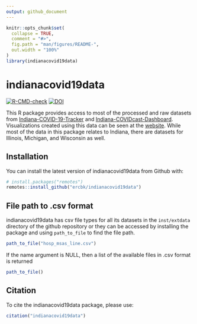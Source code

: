 ```yaml
---
output: github_document
---
```


<!-- README.md is generated from README.Rmd. Please edit that file -->

```r
knitr::opts_chunk$set(
  collapse = TRUE,
  comment = "#>",
  fig.path = "man/figures/README-",
  out.width = "100%"
)
library(indianacovid19data)
```

# indianacovid19data

<!-- badges: start -->
[![R-CMD-check](https://github.com/ercbk/indianacovid19data/workflows/R-CMD-check/badge.svg)](https://github.com/ercbk/indianacovid19data/actions)
[![DOI](https://zenodo.org/badge/347752486.svg)](https://zenodo.org/badge/latestdoi/347752486)
<!-- badges: end -->

This R package provides access to most of the processed and raw datasets from [Indiana-COVID-19-Tracker](https://github.com/ercbk/Indiana-COVID-19-Tracker) and [Indiana-COVIDcast-Dashboard](https://github.com/ercbk/Indiana-COVIDcast-Dashboard). Visualizations created using this data can be seen at the [website](https://ercbk.github.io/Indiana-COVID-19-Website/static.html). While most of the data in this package relates to Indiana, there are datasets for Illinois, Michigan, and Wisconsin as well.  

## Installation

You can install the latest version of indianacovid19data from Github with:

``` r
# install.packages("remotes")
remotes::install_github("ercbk/indianacovid19data")
```

## File path to .csv format  
indianacovid19data has csv file types for all its datasets in the `inst/extdata` directory of the github repository or they can be accessed by installing the package and using `path_to_file` to find the file path.  
```r
path_to_file("hosp_msas_line.csv")
```

If the name argument is NULL, then a list of the available files in .csv format is returned  
```r
path_to_file()
```

## Citation
To cite the indianacovid19data package, please use:
```r
citation("indianacovid19data")
```


